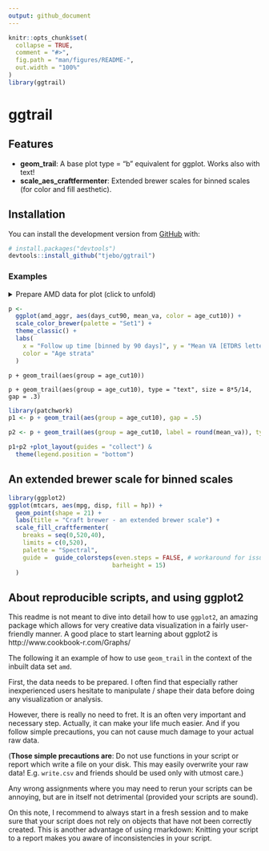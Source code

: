 ```yaml
---
output: github_document
---
```


<!-- README.md is generated from README.Rmd. Please edit that file -->

```r
knitr::opts_chunk$set(
  collapse = TRUE,
  comment = "#>",
  fig.path = "man/figures/README-",
  out.width = "100%"
)
library(ggtrail)
```

# ggtrail

<!-- badges: start -->
<!-- badges: end -->

## Features

- **geom_trail**: A base plot type = "b" equivalent for ggplot. 
    Works also with text!
- **scale_aes_craftfermenter**: Extended brewer scales for binned scales (for color and fill aesthetic).

## Installation
You can install the development version from [GitHub](https://github.com/) with:

``` r
# install.packages("devtools")
devtools::install_github("tjebo/ggtrail")
```
### Examples

<details>
<summary>Prepare AMD data for plot (click to unfold) </summary>

```r
library(tidyverse)
library(eye)

amd_aggr <-
  amd %>%
  group_by(
    age_cut10 = cut_width(age0, 10),
    days_cut90 = cut_width(time, 90, labels = seq(0, 810, 90))
  ) %>%
  summarise(mean_va = mean(va)) %>%
  filter(as.integer(days_cut90) <= 9)
```
</details>

```r
p <-
  ggplot(amd_aggr, aes(days_cut90, mean_va, color = age_cut10)) + 
  scale_color_brewer(palette = "Set1") +
  theme_classic() +
  labs(
    x = "Follow up time [binned by 90 days]", y = "Mean VA [ETDRS letters]",
    color = "Age strata"
  )
```
```
p + geom_trail(aes(group = age_cut10))

p + geom_trail(aes(group = age_cut10), type = "text", size = 8*5/14, gap = .3)
```

```r
library(patchwork)
p1 <- p + geom_trail(aes(group = age_cut10), gap = .5)

p2 <- p + geom_trail(aes(group = age_cut10, label = round(mean_va)), type = "text", size = 8*5/14, gap = .3, show.legend = FALSE)

p1+p2 +plot_layout(guides = "collect") &
  theme(legend.position = "bottom")
```

## An extended brewer scale for binned scales
```r
library(ggplot2)
ggplot(mtcars, aes(mpg, disp, fill = hp)) +
  geom_point(shape = 21) +
  labs(title = "Craft brewer - an extended brewer scale") +
  scale_fill_craftfermenter(
    breaks = seq(0,520,40),
    limits = c(0,520),
    palette = "Spectral",
    guide =  guide_colorsteps(even.steps = FALSE, # workaround for issues #4019/#4100
                             barheight = 15) 
  )
```

## About reproducible scripts, and using ggplot2
This readme is not meant to dive into detail how to use `ggplot2`, an amazing package which allows for very creative data visualization in a fairly user-friendly manner. A good place to start learning about ggplot2 is http://www.cookbook-r.com/Graphs/

The following it an example of how to use `geom_trail` in the context of the inbuilt data set `amd`.

First, the data needs to be prepared. I often find that especially rather inexperienced users hesitate to manipulate / shape their data before doing any visualization or analysis. 

However, there is really no need to fret. It is an often very important and necessary step. Actually, it can make your life much easier. And if you follow simple precautions, you can not cause much damage to your actual raw data. 

(**Those simple precautions are**: Do not use functions in your script or report which write a file on your disk. This may easily overwrite your raw data! E.g. `write.csv` and friends should be used only with utmost care.)

Any wrong assignments where you may need to rerun your scripts can be annoying, but are in itself not detrimental (provided your scripts are sound).

On this note, I recommend to always start in a fresh session and to make sure that your script does not rely on objects that have not been correctly created. This is another advantage of using rmarkdown: Knitting your script to a report makes you aware of inconsistencies in your script. 





